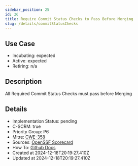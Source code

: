 ```yaml
---
sidebar_position: 25
id: 26
title: Require Commit Status Checks to Pass Before Merging
slug: /details/commitStatusChecks
---
```


## Use Case
<!-- LEVELS:START -->
- Incubating: expected
- Active: expected
- Retiring: n/a
<!-- LEVELS:END -->

<!-- DESCRIPTION:START -->
## Description
All Required Commit Status Checks must pass before Merging
<!-- DESCRIPTION:END -->

<!-- DETAILS:START -->
## Details
- Implementation Status: pending
- C-SCRM: true
- Priority Group: P6
- Mitre: [CWE-358](https://cwe.mitre.org/data/definitions/358.html)
- Sources: [OpenSSF Scorecard](https://github.com/ossf/scorecard/blob/main/docs/checks.md#branch-protection)
- How To: [Github Docs](https://docs.github.com/en/repositories/configuring-branches-and-merges-in-your-repository/managing-protected-branches/about-protected-branches#require-status-checks-before-merging)
- Created at 2024-12-18T20:19:27.410Z
- Updated at 2024-12-18T20:19:27.410Z
<!-- DETAILS:END -->
